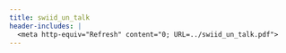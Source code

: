 ```yaml
---
title: swiid_un_talk
header-includes: |
  <meta http-equiv="Refresh" content="0; URL=../swiid_un_talk.pdf">
---
```

